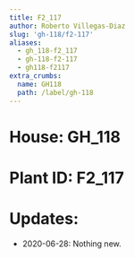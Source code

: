 ```yaml
---
title: F2_117
author: Roberto Villegas-Diaz
slug: 'gh-118/f2-117'
aliases:
  - gh_118-f2_117
  - gh-118-f2-117
  - gh118-f2117
extra_crumbs:
  name: GH118
  path: /label/gh-118
---
```


# **House**: GH_118
# **Plant ID**: F2_117
# **Updates**: 
 - 2020-06-28: Nothing new.
